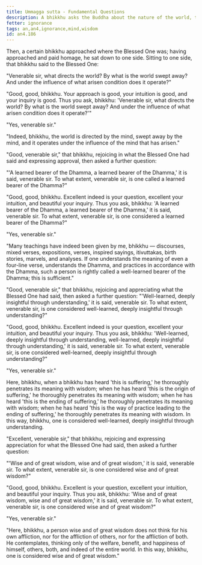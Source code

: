 ```yaml
---
title: Ummagga sutta - Fundamental Questions
description: A bhikkhu asks the Buddha about the nature of the world, the mind, and wisdom.
fetter: ignorance
tags: an,an4,ignorance,mind,wisdom
id: an4.186
---
```


Then, a certain bhikkhu approached where the Blessed One was; having approached and paid homage, he sat down to one side. Sitting to one side, that bhikkhu said to the Blessed One:

"Venerable sir, what directs the world? By what is the world swept away? And under the influence of what arisen condition does it operate?"

"Good, good, bhikkhu. Your approach is good, your intuition is good, and your inquiry is good. Thus you ask, bhikkhu: 'Venerable sir, what directs the world? By what is the world swept away? And under the influence of what arisen condition does it operate?'"

"Yes, venerable sir."

"Indeed, bhikkhu, the world is directed by the mind, swept away by the mind, and it operates under the influence of the mind that has arisen."

"Good, venerable sir," that bhikkhu, rejoicing in what the Blessed One had said and expressing approval, then asked a further question:

"'A learned bearer of the Dhamma, a learned bearer of the Dhamma,' it is said, venerable sir. To what extent, venerable sir, is one called a learned bearer of the Dhamma?"

"Good, good, bhikkhu. Excellent indeed is your question, excellent your intuition, and beautiful your inquiry. Thus you ask, bhikkhu: 'A learned bearer of the Dhamma, a learned bearer of the Dhamma,' it is said, venerable sir. To what extent, venerable sir, is one considered a learned bearer of the Dhamma?"

"Yes, venerable sir."

"Many teachings have indeed been given by me, bhikkhu — discourses, mixed verses, expositions, verses, inspired sayings, itivuttakas, birth stories, marvels, and analyses. If one understands the meaning of even a four-line verse, understands the Dhamma, and practices in accordance with the Dhamma, such a person is rightly called a well-learned bearer of the Dhamma; this is sufficient."

"Good, venerable sir," that bhikkhu, rejoicing and appreciating what the Blessed One had said, then asked a further question: "'Well-learned, deeply insightful through understanding,' it is said, venerable sir. To what extent, venerable sir, is one considered well-learned, deeply insightful through understanding?"

"Good, good, bhikkhu. Excellent indeed is your question, excellent your intuition, and beautiful your inquiry. Thus you ask, bhikkhu: 'Well-learned, deeply insightful through understanding, well-learned, deeply insightful through understanding,' it is said, venerable sir. To what extent, venerable sir, is one considered well-learned, deeply insightful through understanding?"

"Yes, venerable sir."

Here, bhikkhu, when a bhikkhu has heard 'this is suffering,' he thoroughly penetrates its meaning with wisdom; when he has heard 'this is the origin of suffering,' he thoroughly penetrates its meaning with wisdom; when he has heard 'this is the ending of suffering,' he thoroughly penetrates its meaning with wisdom; when he has heard 'this is the way of practice leading to the ending of suffering,' he thoroughly penetrates its meaning with wisdom. In this way, bhikkhu, one is considered well-learned, deeply insightful through understanding.

"Excellent, venerable sir," that bhikkhu, rejoicing and expressing appreciation for what the Blessed One had said, then asked a further question:

"'Wise and of great wisdom, wise and of great wisdom,' it is said, venerable sir. To what extent, venerable sir, is one considered wise and of great wisdom?"

"Good, good, bhikkhu. Excellent is your question, excellent your intuition, and beautiful your inquiry. Thus you ask, bhikkhu: 'Wise and of great wisdom, wise and of great wisdom,' it is said, venerable sir. To what extent, venerable sir, is one considered wise and of great wisdom?"

"Yes, venerable sir."

"Here, bhikkhu, a person wise and of great wisdom does not think for his own affliction, nor for the affliction of others, nor for the affliction of both. He contemplates, thinking only of the welfare, benefit, and happiness of himself, others, both, and indeed of the entire world. In this way, bhikkhu, one is considered wise and of great wisdom."